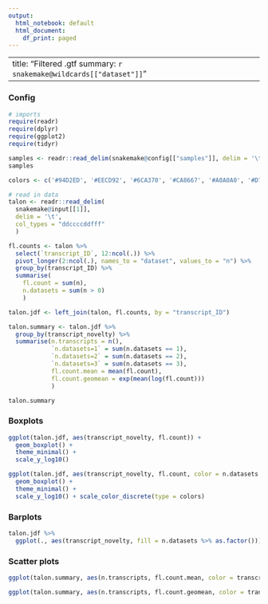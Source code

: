 ```yaml
---
output:
  html_notebook: default
  html_document:
    df_print: paged
---
```


---
title: "Filtered .gtf summary: `r snakemake@wildcards[["dataset"]]`"
---

### Config

```r
# imports
require(readr)
require(dplyr)
require(ggplot2)
require(tidyr)

samples <- readr::read_delim(snakemake@config[["samples"]], delim = '\t')
samples
```

```r
colors <- c('#94D2ED', '#EECD92', '#6CA370', '#CA8667', '#A0A0A0', '#D7A4C6')

# read in data
talon <- readr::read_delim(
  snakemake@input[[1]],
  delim = '\t',
  col_types = "ddccccddfff"
  )

fl.counts <- talon %>% 
  select(`transcript_ID`, 12:ncol(.)) %>%
  pivot_longer(2:ncol(.), names_to = "dataset", values_to = "n") %>%
  group_by(transcript_ID) %>%
  summarise(
    fl.count = sum(n),
    n.datasets = sum(n > 0)
    )

talon.jdf <- left_join(talon, fl.counts, by = "transcript_ID")

talon.summary <- talon.jdf %>% 
  group_by(transcript_novelty) %>%
  summarise(n.transcripts = n(), 
            `n.datasets=1` = sum(n.datasets == 1),
            `n.datasets=2` = sum(n.datasets == 2),
            `n.datasets=3` = sum(n.datasets == 3),
            fl.count.mean = mean(fl.count),
            fl.count.geomean = exp(mean(log(fl.count)))
            )

talon.summary
```

### Boxplots

```r
ggplot(talon.jdf, aes(transcript_novelty, fl.count)) + 
  geom_boxplot() + 
  theme_minimal() + 
  scale_y_log10()
```

```r
ggplot(talon.jdf, aes(transcript_novelty, fl.count, color = n.datasets %>% as.factor())) + 
  geom_boxplot() + 
  theme_minimal() + 
  scale_y_log10() + scale_color_discrete(type = colors)
```

### Barplots

```r
talon.jdf %>% 
  ggplot(., aes(transcript_novelty, fill = n.datasets %>% as.factor())) + geom_bar() + theme_minimal() + scale_fill_discrete(type = colors)
```

### Scatter plots

```r
ggplot(talon.summary, aes(n.transcripts, fl.count.mean, color = transcript_novelty)) + geom_point(size = 2.5) + scale_color_discrete(type=colors) + theme_minimal()
```

```r
ggplot(talon.summary, aes(n.transcripts, fl.count.geomean, color = transcript_novelty)) + geom_point(size = 2.5) + scale_color_discrete(type=colors) + theme_minimal()
```
